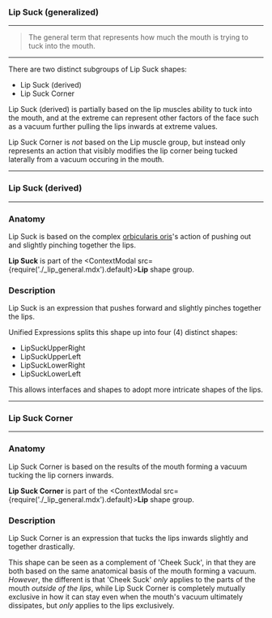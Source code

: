 
### Lip Suck (generalized)

***

> The general term that represents how much the 
> mouth is trying to tuck into the mouth.

***

There are two distinct subgroups of Lip Suck shapes:

* Lip Suck (derived)
* Lip Suck Corner

Lip Suck (derived) is partially based on the lip muscles ability to tuck into the 
mouth, and at the extreme can represent other factors of the face such as a vacuum 
further pulling the lips inwards at extreme values.

Lip Suck Corner is *not* based on the Lip muscle group, but instead only 
represents an action that visibly modifies the lip corner being tucked laterally 
from a vacuum occuring in the mouth.

***

### Lip Suck (derived)

***

### Anatomy

Lip Suck is based on the complex 
[orbicularis oris](https://en.wikipedia.org/wiki/Orbicularis_oris_muscle)'s 
action of pushing out and slightly pinching together the lips.

**Lip Suck** is part of 
the <ContextModal src={require('./_lip_general.mdx').default}><b>Lip</b></ContextModal> 
shape group. 

### Description

Lip Suck is an expression that pushes forward and slightly pinches together the lips. 

Unified Expressions splits this shape up into four (4) distinct shapes:

* LipSuckUpperRight
* LipSuckUpperLeft
* LipSuckLowerRight
* LipSuckLowerLeft

This allows interfaces and shapes to adopt more intricate shapes of the lips.

***

### Lip Suck Corner

***

### Anatomy

Lip Suck Corner is based on the results of the mouth forming a vacuum tucking the lip corners inwards.

**Lip Suck Corner** is part of 
the <ContextModal src={require('./_lip_general.mdx').default}><b>Lip</b></ContextModal> 
shape group. 

### Description

Lip Suck Corner is an expression that tucks the lips inwards slightly and together drastically.

This shape can be seen as a complement of 'Cheek Suck', in that they are both based on the same 
anatomical basis of the mouth forming a vacuum. *However*, the different is that 'Cheek Suck' *only* 
applies to the parts of the mouth *outside of the lips*, while Lip Suck Corner is completely mutually 
exclusive in how it can stay even when the mouth's vacuum ultimately dissipates, but *only* applies to 
the lips exclusively.